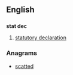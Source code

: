 ==English==

==={{abbreviation-old}}===
'''stat dec'''

# [[statutory declaration]]

===Anagrams===
* [[scatted#English|scatted]]